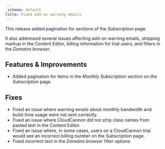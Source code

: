 ```yaml
---
_schema: default
title: Fixed add-on warning emails
---
```

This release added pagination for sections of the *Subscription* page.

It also addressed several issues affecting add-on warning emails, stripping markup in the Content Editor, billing information for trial users, and filters in the *Domains browser*.

## Features & Improvements

* Added pagination for items in the *Monthly Subscription* section on the *Subscription* page.

## Fixes

* Fixed an issue where warning emails about monthly bandwidth and build-time usage were not sent correctly.
* Fixed an issue where CloudCannon did not strip class names from pasted text in the Content Editor.
* Fixed an issue where, in some cases, users on a CloudCannon trial would see an incorrect billing number on the *Subscription* page.
* Fixed incorrect text in the *Domains browser* filter options.